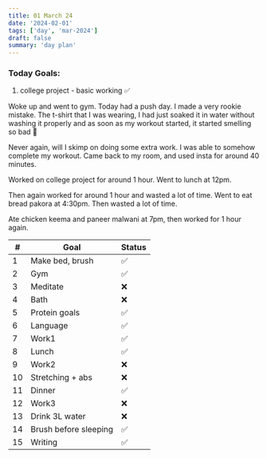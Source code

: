 ```yaml
---
title: 01 March 24
date: '2024-02-01'
tags: ['day', 'mar-2024']
draft: false
summary: 'day plan'
---
```


### Today Goals:

1. college project - basic working ✅

Woke up and went to gym. Today had a push day. I made a very rookie mistake. The t-shirt that I was wearing, I had just soaked it in water without
washing it properly and as soon as my workout started, it started smelling so bad 🫠

Never again, will I skimp on doing some extra work. I was able to somehow complete my workout.
Came back to my room, and used insta for around 40 minutes.

Worked on college project for around 1 hour.
Went to lunch at 12pm.

Then again worked for around 1 hour and wasted a lot of time.
Went to eat bread pakora at 4:30pm. Then wasted a lot of time.

Ate chicken keema and paneer malwani at 7pm, then worked for 1 hour again.

| #   | Goal                  | Status |
| --- | --------------------- | ------ |
| 1   | Make bed, brush       | ✅     |
| 2   | Gym                   | ✅     |
| 3   | Meditate              | ❌     |
| 4   | Bath                  | ❌     |
| 5   | Protein goals         | ✅     |
| 6   | Language              | ✅     |
| 7   | Work1                 | ✅     |
| 8   | Lunch                 | ✅     |
| 9   | Work2                 | ❌     |
| 10  | Stretching + abs      | ❌     |
| 11  | Dinner                | ✅     |
| 12  | Work3                 | ❌     |
| 13  | Drink 3L water        | ❌     |
| 14  | Brush before sleeping | ✅     |
| 15  | Writing               | ✅     |